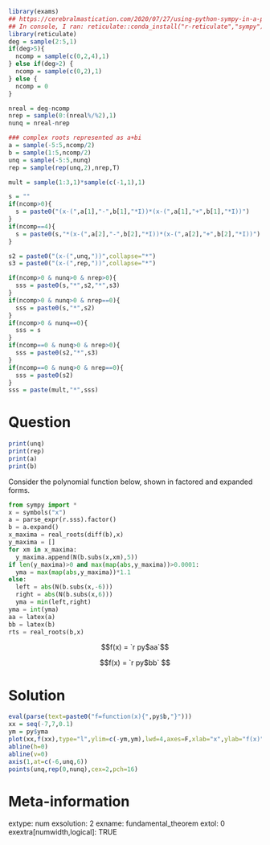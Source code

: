 ```r
library(exams)
## https://cerebralmastication.com/2020/07/27/using-python-sympy-in-a-python-code-chunk-in-rmarkdown/
## In console, I ran: reticulate::conda_install("r-reticulate","sympy")
library(reticulate)
deg = sample(2:5,1)
if(deg>5){
  ncomp = sample(c(0,2,4),1)
} else if(deg>2) {
  ncomp = sample(c(0,2),1)
} else {
  ncomp = 0
}

nreal = deg-ncomp
nrep = sample(0:(nreal%/%2),1)
nunq = nreal-nrep

### complex roots represented as a+bi
a = sample(-5:5,ncomp/2)
b = sample(1:5,ncomp/2)
unq = sample(-5:5,nunq)
rep = sample(rep(unq,2),nrep,T)

mult = sample(1:3,1)*sample(c(-1,1),1)

s = ""
if(ncomp>0){
  s = paste0("(x-(",a[1],"-",b[1],"*I))*(x-(",a[1],"+",b[1],"*I))")
}
if(ncomp==4){
  s = paste0(s,"*(x-(",a[2],"-",b[2],"*I))*(x-(",a[2],"+",b[2],"*I))")
}

s2 = paste0("(x-(",unq,"))",collapse="*")
s3 = paste0("(x-(",rep,"))",collapse="*")

if(ncomp>0 & nunq>0 & nrep>0){
  sss = paste0(s,"*",s2,"*",s3)
}
if(ncomp>0 & nunq>0 & nrep==0){
  sss = paste0(s,"*",s2)
}
if(ncomp>0 & nunq==0){
  sss = s
}
if(ncomp==0 & nunq>0 & nrep>0){
  sss = paste0(s2,"*",s3)
}
if(ncomp==0 & nunq>0 & nrep==0){
  sss = paste0(s2)
}
sss = paste(mult,"*",sss)
```


Question
========

```r
print(unq)
print(rep)
print(a)
print(b)
```

Consider the polynomial function below, shown in factored and expanded forms.


```python
from sympy import *
x = symbols("x")
a = parse_expr(r.sss).factor()
b = a.expand()
x_maxima = real_roots(diff(b),x)
y_maxima = []
for xm in x_maxima:
  y_maxima.append(N(b.subs(x,xm),5))
if len(y_maxima)>0 and max(map(abs,y_maxima))>0.0001:
  yma = max(map(abs,y_maxima))*1.1
else:
  left = abs(N(b.subs(x,-6)))
  right = abs(N(b.subs(x,6)))
  yma = min(left,right)
yma = int(yma)
aa = latex(a)
bb = latex(b)
rts = real_roots(b,x)
```

$$f(x) = `r py$aa`$$

$$f(x) = `r py$bb` $$


Solution
========

```r
eval(parse(text=paste0("f=function(x){",py$b,"}")))
xx = seq(-7,7,0.1)
ym = py$yma
plot(xx,f(xx),type="l",ylim=c(-ym,ym),lwd=4,axes=F,xlab="x",ylab="f(x)",xlim=c(-6.5,6.5))
abline(h=0)
abline(v=0)
axis(1,at=c(-6,unq,6))
points(unq,rep(0,nunq),cex=2,pch=16)
```


Meta-information
============
extype: num
exsolution: 2
exname: fundamental_theorem
extol: 0
exextra[numwidth,logical]: TRUE
